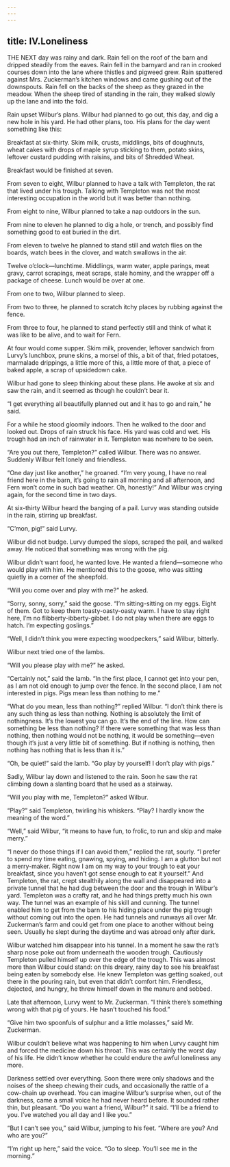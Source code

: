 ```yaml
---
---
---
```

title: IV.Loneliness
---

THE NEXT day was rainy and dark. Rain fell on the roof of the barn and dripped steadily from the eaves. Rain fell in the barnyard and ran in crooked courses down into the lane where thistles and pigweed grew. Rain spattered against Mrs. Zuckerman’s kitchen windows and came gushing out of the downspouts. Rain fell on the backs of the sheep as they grazed in the meadow. When the sheep tired of standing in the rain, they walked slowly up the lane and into the fold.

Rain upset Wilbur’s plans. Wilbur had planned to go out, this day, and dig a new hole in his yard. He had other plans, too. His plans for the day went something like this:

Breakfast at six-thirty. Skim milk, crusts, middlings, bits of doughnuts, wheat cakes with drops of maple syrup sticking to them, potato skins, leftover custard pudding with raisins, and bits of Shredded Wheat.

Breakfast would be finished at seven.

From seven to eight, Wilbur planned to have a talk with Templeton, the rat that lived under his trough. Talking with Templeton was not the most interesting occupation in the world but it was better than nothing.

From eight to nine, Wilbur planned to take a nap outdoors in the sun.

From nine to eleven he planned to dig a hole, or trench, and possibly find something good to eat buried in the dirt.

From eleven to twelve he planned to stand still and watch flies on the boards, watch bees in the clover, and watch swallows in the air.

Twelve o’clock—lunchtime. Middlings, warm water, apple parings, meat gravy, carrot scrapings, meat scraps, stale hominy, and the wrapper off a package of cheese. Lunch would be over at one.

From one to two, Wilbur planned to sleep.

From two to three, he planned to scratch itchy places by rubbing against the fence.

From three to four, he planned to stand perfectly still and think of what it was like to be alive, and to wait for Fern.

At four would come supper. Skim milk, provender, leftover sandwich from Lurvy’s lunchbox, prune skins, a morsel of this, a bit of that, fried potatoes, marmalade drippings, a little more of this, a little more of that, a piece of baked apple, a scrap of upsidedown cake.

Wilbur had gone to sleep thinking about these plans. He awoke at six and saw the rain, and it seemed as though he couldn’t bear it.

“I get everything all beautifully planned out and it has to go and rain,” he said.

For a while he stood gloomily indoors. Then he walked to the door and looked out. Drops of rain struck his face. His yard was cold and wet. His trough had an inch of rainwater in it. Templeton was nowhere to be seen.

“Are you out there, Templeton?” called Wilbur. There was no answer. Suddenly Wilbur felt lonely and friendless.

“One day just like another,” he groaned. “I’m very young, I have no real friend here in the barn, it’s going to rain all morning and all afternoon, and Fern won’t come in such bad weather. Oh, honestly!” And Wilbur was crying again, for the second time in two days.

At six-thirty Wilbur heard the banging of a pail. Lurvy was standing outside in the rain, stirring up breakfast.

“C’mon, pig!” said Lurvy.

Wilbur did not budge. Lurvy dumped the slops, scraped the pail, and walked away. He noticed that something was wrong with the pig.

Wilbur didn’t want food, he wanted love. He wanted a friend—someone who would play with him. He mentioned this to the goose, who was sitting quietly in a corner of the sheepfold.

“Will you come over and play with me?” he asked.

“Sorry, sonny, sorry,” said the goose. “I’m sitting-sitting on my eggs. Eight of them. Got to keep them toasty-oasty-oasty warm. I have to stay right here, I’m no flibberty-ibberty-gibbet. I do not play when there are eggs to hatch. I’m expecting goslings.”

“Well, I didn’t think you were expecting woodpeckers,” said Wilbur, bitterly.

Wilbur next tried one of the lambs.

“Will you please play with me?” he asked.

“Certainly not,” said the lamb. “In the first place, I cannot get into your pen, as I am not old enough to jump over the fence. In the second place, I am not interested in pigs. Pigs mean less than nothing to me.”

“What do you mean, less than nothing?” replied Wilbur. “I don’t think there is any such thing as less than nothing. Nothing is absolutely the limit of nothingness. It’s the lowest you can go. It’s the end of the line. How can something be less than nothing? If there were something that was less than nothing, then nothing would not be nothing, it would be something—even though it’s just a very little bit of something. But if nothing is nothing, then nothing has nothing that is less than it is.”

“Oh, be quiet!” said the lamb. “Go play by yourself! I don’t play with pigs.”

Sadly, Wilbur lay down and listened to the rain. Soon he saw the rat climbing down a slanting board that he used as a stairway.

“Will you play with me, Templeton?” asked Wilbur.



“Play?” said Templeton, twirling his whiskers. “Play? I hardly know the meaning of the word.”

“Well,” said Wilbur, “it means to have fun, to frolic, to run and skip and make merry.”

“I never do those things if I can avoid them,” replied the rat, sourly. “I prefer to spend my time eating, gnawing, spying, and hiding. I am a glutton but not a merry-maker. Right now I am on my way to your trough to eat your breakfast, since you haven’t got sense enough to eat it yourself.” And Templeton, the rat, crept stealthily along the wall and disappeared into a private tunnel that he had dug between the door and the trough in Wilbur’s yard. Templeton was a crafty rat, and he had things pretty much his own way. The tunnel was an example of his skill and cunning. The tunnel enabled him to get from the barn to his hiding place under the pig trough without coming out into the open. He had tunnels and runways all over Mr. Zuckerman’s farm and could get from one place to another without being seen. Usually he slept during the daytime and was abroad only after dark.

Wilbur watched him disappear into his tunnel. In a moment he saw the rat’s sharp nose poke out from underneath the wooden trough. Cautiously Templeton pulled himself up over the edge of the trough. This was almost more than Wilbur could stand: on this dreary, rainy day to see his breakfast being eaten by somebody else. He knew Templeton was getting soaked, out there in the pouring rain, but even that didn’t comfort him. Friendless, dejected, and hungry, he threw himself down in the manure and sobbed.

Late that afternoon, Lurvy went to Mr. Zuckerman. “I think there’s something wrong with that pig of yours. He hasn’t touched his food.”

“Give him two spoonfuls of sulphur and a little molasses,” said Mr. Zuckerman.

Wilbur couldn’t believe what was happening to him when Lurvy caught him and forced the medicine down his throat. This was certainly the worst day of his life. He didn’t know whether he could endure the awful loneliness any more.



Darkness settled over everything. Soon there were only shadows and the noises of the sheep chewing their cuds, and occasionally the rattle of a cow-chain up overhead. You can imagine Wilbur’s surprise when, out of the darkness, came a small voice he had never heard before. It sounded rather thin, but pleasant. “Do you want a friend, Wilbur?” it said. “I’ll be a friend to you. I’ve watched you all day and I like you.”

“But I can’t see you,” said Wilbur, jumping to his feet. “Where are you? And who are you?”

“I’m right up here,” said the voice. “Go to sleep. You’ll see me in the morning.”